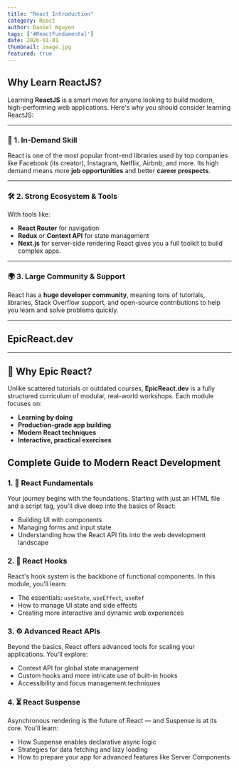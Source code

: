 ```yaml
---
title: "React Introduction"
category: React
author: Daniel Nguyen
tags: ['#ReactFundamental']
date: 2026-01-01
thumbnail: image.jpg
featured: true
---
```


## Why Learn ReactJS?

Learning **ReactJS** is a smart move for anyone looking to build modern, high-performing 
web applications. Here's why you should consider learning ReactJS:

---

### 🚀 1. **In-Demand Skill**

React is one of the most popular front-end libraries used by top companies like Facebook (its creator), Instagram, Netflix, Airbnb, and more. Its high demand means more **job opportunities** and better **career prospects**.

---

### 🛠️ 2. **Strong Ecosystem & Tools**

With tools like:

* **React Router** for navigation
* **Redux** or **Context API** for state management
* **Next.js** for server-side rendering
  React gives you a full toolkit to build complex apps.

---

### 🌍 3. **Large Community & Support**

React has a **huge developer community**, meaning tons of tutorials, libraries, Stack Overflow support, and open-source contributions to help you learn and solve problems quickly.

---

## EpicReact.dev

---

## 🚀 **Why Epic React?**

Unlike scattered tutorials or outdated courses, **EpicReact.dev** is a fully structured curriculum of modular, real-world workshops. Each module focuses on:

* **Learning by doing**
* **Production-grade app building**
* **Modern React techniques**
* **Interactive, practical exercises**

## Complete Guide to Modern React Development

### 1. 🔰 React Fundamentals

Your journey begins with the foundations. Starting with just an HTML file and a script tag, you'll dive deep into the basics of React:

* Building UI with components
* Managing forms and input state
* Understanding how the React API fits into the web development landscape

### 2. 🧠 React Hooks

React's hook system is the backbone of functional components. In this module, you’ll learn:

* The essentials: `useState`, `useEffect`, `useRef`
* How to manage UI state and side effects
* Creating more interactive and dynamic web experiences

### 3. ⚙️ Advanced React APIs

Beyond the basics, React offers advanced tools for scaling your applications. You’ll explore:

* Context API for global state management
* Custom hooks and more intricate use of built-in hooks
* Accessibility and focus management techniques

### 4. ⏳ React Suspense

Asynchronous rendering is the future of React — and Suspense is at its core. You’ll learn:

* How Suspense enables declarative async logic
* Strategies for data fetching and lazy loading
* How to prepare your app for advanced features like Server Components

